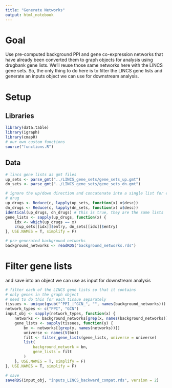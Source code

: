```yaml
---
title: "Generate Networks"
output: html_notebook
---
```


# Goal

Use pre-computed background PPI and gene co-expression networks that have already been converted them to graph objects for analysis using drugbank gene lists. We'll reuse those same networks here with the LINCS gene sets. So, the only thing to do here is to filter the LINCS gene lists and generate an inputs object we can use for downstream analysis.


# Setup

## Libraries
```r
library(data.table)
library(igraph)
library(cmapR)
# our own custom functions
source("functions.R")
```

## Data

```r
# lincs gene lists as gmt files
up_sets <- parse_gmt("../LINCS_gene_sets/gene_sets_up.gmt")
dn_sets <- parse_gmt("../LINCS_gene_sets/gene_sets_dn.gmt")
```

```r
# ignore the up/down direction and concatenate into a single list for each
# drug
up_drugs <- Reduce(c, lapply(up_sets, function(x) x$desc))
dn_drugs <- Reduce(c, lapply(dn_sets, function(x) x$desc))
identical(up_drugs, dn_drugs) # this is true, they are the same lists
gene_lists <- sapply(up_drugs, function(x) {
    idx <- which(up_drugs == x)
    c(up_sets[[idx]]$entry, dn_sets[[idx]]$entry)
}, USE.NAMES = T, simplify = F)
```


```r
# pre-generated background networks
background_networks <- readRDS("background_networks.rds")
```

# Filter gene lists

and save into an object we can use as input for downstream analysis
```r
# filter each of the LINCS gene lists so that it contains
# only genes in the graph object
# need to do this for each tissue separately
tissues <- unique(gsub("^PPI_|^GCN_", "", names(background_networks)))
network_types <- c("PPI", "GCN")
input_obj <- sapply(network_types, function(x) {
    networks <- background_networks[grep(x, names(background_networks))]
    gene_lists <- sapply(tissues, function(y) {
        bn <- networks[[grep(y, names(networks))]]
        universe <- names(V(bn))
        filt <- filter_gene_lists(gene_lists, universe = universe)
        list(
            background_network = bn,
            gene_lists = filt
        )
    }, USE.NAMES = T, simplify = F)
}, USE.NAMES = T, simplify = F)
```


```r
# save
saveRDS(input_obj, "inputs_LINCS_backward_compat.rds", version = 2)
```

